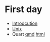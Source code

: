 # First day


* [Introdcution](lectures/00-intro.qmd)
* [Unix](lectures/01-unix.qmd)
* Quart [qmd](lectures/02-quarto.qmd) [html](lectures/02-quarto.html)